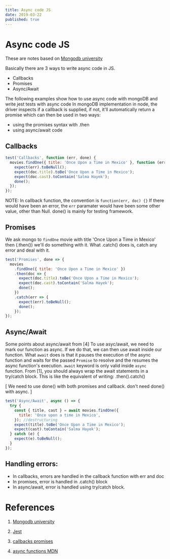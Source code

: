 ```yaml
---
title: Async code JS
date: 2019-03-22
published: true
---
```


# Async code JS

These are notes based on [Mongodb university](https://university.mongodb.com/mercury/M220JS/2019_February/chapter/Chapter_1_Driver_Setup/lesson/5baadd6e358c9530d1caa998/tab/5bd0d86e8d8ea31ba2f66f96)

Basically there are 3 ways to write async code in JS.

- Callbacks
- Promises
- Async/Await

The following examples show how to use async code with mongoDB and write jest tests with async code
In mongoDB implementation in node, the driver inspects if a callback is supplied, if not, it'll automatically return a promise which can then be used in two ways:

- using the promises syntax with .then
- using async/await code

## Callbacks

```js
test('Callbacks', function (err, done) {
  movies.findOne({ title: 'Once Upon a Time in Mexico' }, function (err, doc) {
    expect(err).toBeNull();
    expect(doc.title).toBe('Once Upon a Time in Mexico');
    expect(doc.cast).toContain('Salma Hayek');
    done();
  });
});
```

NOTE: In callback function, the convention is `function(err, doc) {}`
If there would have been an error, the `err` paramater would have been some other value, other than Null.
done() is mainly for testing framework.

## Promises

We ask mongo to `findOne` movie with title 'Once Upon a Time in Mexico' then (.then()) we'll do something with it.
What .catch() does is, catch any error and deal with it.

```js
test('Promises', done => {
  movies
    .findOne({ title: 'Once Upon a Time in Mexico' })
    .then(doc => {
      expect(doc.title).toBe('Once Upon a Time in Mexico');
      expect(doc.cast).toContain('Salma Hayek');
      done();
    })
    .catch(err => {
      expect(err).toBeNull();
      done();
    });
});
```

## Async/Await

Some points about async/await from [4]
To use asyc/await, we need to mark our function as async. If we do that, we can then use await inside our function.
What `await` does is that it pauses the execution of the async function and waits for the passed `Promise` to resolve and the resumes the async function's execution.
`await` keyword is only valid inside `async` function.
From [1], you should always wrap the await statements in a try/catch block. This is like the equivalent of writing: .then().catch()

[ We need to use done() with both promises and callback. don't need done() with async. ]

```js
test('Async/Await', async () => {
  try {
    const { title, cast } = await movies.findOne({
      title: 'Once upon a time in Mexico',
    }); //destructuring
    expect(title).toBe('Once Upon a Time in Mexico');
    expect(cast).toContain('Salma Hayek');
  } catch (e) {
    expect(e).toBeNull();
  }
});
```

## Handling errors:

- In callbacks, errors are handled in the callback function with err and doc
- In promises, error is handled in .catch() block
- In async/await, error is handled using try/catch block.

# References

1. [Mongodb university](https://university.mongodb.com/mercury/M220JS/2019_February/chapter/Chapter_1_Driver_Setup/lesson/5baadd6e358c9530d1caa998/tab/5bd0d86e8d8ea31ba2f66f96)

2. [Jest](https://jestjs.io/docs/en/asynchronous)

3. [callbacks promises](https://medium.com/front-end-weekly/callbacks-promises-and-async-await-ad4756e01d90)

4. [async functions MDN](https://developer.mozilla.org/en-US/docs/Web/JavaScript/Reference/Statements/async_function)
